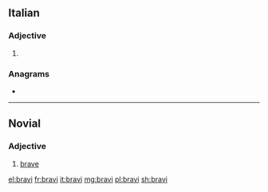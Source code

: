==Italian==

===Adjective===
{{head|it|adjective form}}

# {{masculine plural of|bravo|lang=it}}

===Anagrams===
* {{l|it|vibra}}

----

==Novial==

===Adjective===
{{nov-adj|brav}}

# [[brave]]

[[el:bravi]]
[[fr:bravi]]
[[it:bravi]]
[[mg:bravi]]
[[pl:bravi]]
[[sh:bravi]]